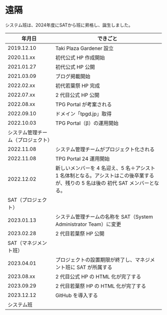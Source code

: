 # 遠隔

システム班は、2024年度にSATから班に昇格し、誕生しました。

| 年月日                             | できごと                                                                                                                          |
| ---------------------------------- | --------------------------------------------------------------------------------------------------------------------------------- |
| 2019.12.10                         | Taki Plaza Gardener 設立                                                                                                          |
| 2020.11.xx                         | 初代公式 HP 作成開始                                                                                                              |
| 2021.01.27                         | 初代公式 HP 公開                                                                                                                  |
| 2021.03.09                         | ブログ掲載開始                                                                                                                    |
| 2022.02.xx                         | 初代若葉祭 HP 完成                                                                                                                |
| 2022.07.xx                         | 2 代目公式 HP 公開                                                                                                                |
| 2022.08.xx                         | TPG Portal が考案される                                                                                                           |
| 2022.09.10                         | ドメイン「tpgd.jp」取得                                                                                                           |
| 2022.10.03                         | TPG Portal（β）の運用開始                                                                                                         |
| システム管理チーム（プロジェクト） |                                                                                                                                   |
| 2022.11.08                         | システム管理チームがプロジェクト化される                                                                                          |
| 2022.11.08                         | TPG Portal 24 運用開始                                                                                                            |
| 2022.12.02                         | 新しいメンバーを 4 名迎え、5 名＋アシスト 1 名体制となる。アシストはこの後卒業するが、残りの 5 名は後の 初代 SAT メンバーとなる。 |
| SAT（プロジェクト）                |                                                                                                                                   |
| 2023.01.13                         | システム管理チームの名称を SAT（System Administrator Team）に変更                                                                 |
| 2023.02.28                         | 2 代目若葉祭 HP 公開                                                                                                              |
| SAT（マネジメント班）              |                                                                                                                                   |
| 2023.04.01                         | プロジェクトの設置期限が終了し、マネジメント班に SAT が所属する                                                                   |
| 2023.08.xx                         | 2 代目公式 HP の HTML 化が完了する                                                                                                |
| 2023.09.29                         | 2 代目若葉祭 HP の HTML 化が完了する                                                                                              |
| 2023.12.12                         | GitHub を導入する                                                                                                                 |
| システム班                         |                                                                                                              |
